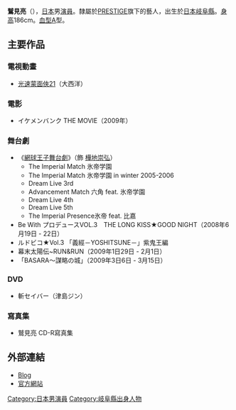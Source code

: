 {{japanese|japanese=鷲見亮|kana=わしみりょう|romaji=Washimi Ryo}}
'''鷲見亮'''（{{bd|1979年|9月18日|||J鷲}}），[[日本|日本]]男[[演員|演員]]。隸屬於[[PRESTIGE|PRESTIGE]]旗下的藝人，出生於[[日本|日本]][[岐阜縣|岐阜縣]]。[[身高|身高]]186cm。[[血型|血型]]A型。
	
== 主要作品 ==
=== 電視動畫 ===
*[[光速蒙面俠21|光速蒙面俠21]]（大西洋）

=== 電影 ===
*イケメンバンク THE MOVIE（2009年）

=== 舞台劇 ===
*《[[網球王子舞台劇|網球王子舞台劇]]》（飾 [[網球王子人物列表|樺地崇弘]]）
**The Imperial Match 氷帝学園
**The Imperial Match 氷帝学園 in winter 2005-2006
**Dream Live 3rd
**Advancement Match 六角 feat. 氷帝学園
**Dream Live 4th
**Dream Live 5th
**The Imperial Presence氷帝 feat. 比嘉 	
*Be With プロデュースVOL.3　THE LONG KISS★GOOD NIGHT（2008年6月19日 - 22日）
*ルドビコ★Vol.3 「義經－YOSHITSUNE－」紫鬼王編
*幕末太陽伝~RUN&RUN（2009年1日29日 - 2月1日）
*「BASARA～謀略の城」（2009年3日6日 - 3月15日）

=== DVD===
*斬セイバー（津島ジン）

===寫真集===
*鷲見亮 CD-R寫真集

==外部連結==
*[http://blog.livedoor.jp/ryowashimi/ Blog]{{Wayback|url=http://blog.livedoor.jp/ryowashimi/ |date=20080913191546 }}
*[http://pre21.jp/ 官方網站]{{Wayback|url=http://pre21.jp/ |date=20080726011632 }}

{{DEFAULTSORT: Washimi Ryo}}
[[Category:日本男演員|Category:日本男演員]]
[[Category:岐阜縣出身人物|Category:岐阜縣出身人物]]